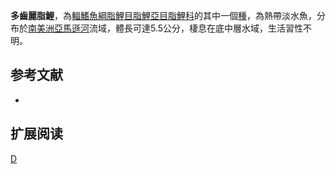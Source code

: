 {{Speciesbox 
| taxon = Astyanax multidens
| status = NE
| status_system = IUCN3.1
| authority =  [[Eigenmann|Eigenmann]], 1908
| synonyms = 
}}
'''多齒麗脂鯉'''，為[[輻鰭魚綱|輻鰭魚綱]][[脂鯉目|脂鯉目]][[脂鯉亞目|脂鯉亞目]][[脂鯉科|脂鯉科]]的其中一個[[種|種]]，為熱帶淡水魚，分布於[[南美洲|南美洲]][[亞馬遜河|亞馬遜河]]流域，體長可達5.5公分，棲息在底中層水域，生活習性不明。

==参考文献==
{{refbegin}}
*{{FishBase_species|genus=Astyanax|species=multidens|year=2013|month=11}}
{{refend}}

== 扩展阅读 ==
{{refbegin}}
{{wikispecies-inline|Astyanax multidens|多齒麗脂鯉}}
{{refend}}
{{Taxonbar|from=Q5612841}}

[[Category:麗脂鯉屬|D]]


{{魚類小作品}}